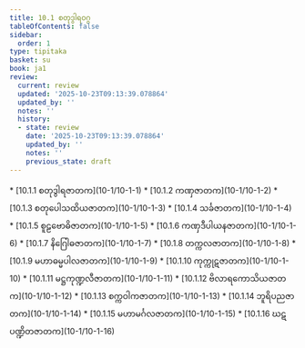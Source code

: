 ```yaml
---
title: 10.1 စတုဒွါရဝဂ္ဂ
tableOfContents: false
sidebar:
  order: 1
type: tipitaka
basket: su
book: ja1
review:
  current: review
  updated: '2025-10-23T09:13:39.078864'
  updated_by: ''
  notes: ''
  history:
  - state: review
    date: '2025-10-23T09:13:39.078864'
    updated_by: ''
    notes: ''
    previous_state: draft
---
```



<ReviewStatus review={frontmatter.review} showDetails={true} />

<HypothesisAnnotation frontmatter={frontmatter} />

<DynamicBreadcrumb />



<TableOfContents book="ja1" section="10.1">
* [10.1.1 စတုဒွါရဇာတက](10-1/10-1-1)
* [10.1.2 ကဏှဇာတက](10-1/10-1-2)
* [10.1.3 စတုပေါသထိယဇာတက](10-1/10-1-3)
* [10.1.4 သင်္ခဇာတက](10-1/10-1-4)
* [10.1.5 စူဠဗောဓိဇာတက](10-1/10-1-5)
* [10.1.6 ကဏှဒီပါယနဇာတက](10-1/10-1-6)
* [10.1.7 နိဂြေါဓဇာတက](10-1/10-1-7)
* [10.1.8 တက္ကလဇာတက](10-1/10-1-8)
* [10.1.9 မဟာဓမ္မပါလဇာတက](10-1/10-1-9)
* [10.1.10 ကုက္ကုဋဇာတက](10-1/10-1-10)
* [10.1.11 မဋ္ဌကုဏ္ဍလီဇာတက](10-1/10-1-11)
* [10.1.12 ဗိလာရကောသိယဇာတက](10-1/10-1-12)
* [10.1.13 စက္ကဝါကဇာတက](10-1/10-1-13)
* [10.1.14 ဘူရိပညဇာတက](10-1/10-1-14)
* [10.1.15 မဟာမင်္ဂလဇာတက](10-1/10-1-15)
* [10.1.16 ဃဋပဏ္ဍိတဇာတက](10-1/10-1-16)
</TableOfContents>